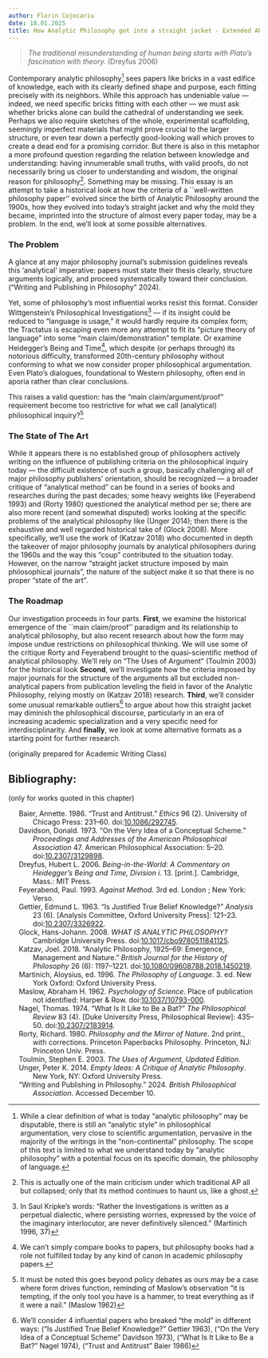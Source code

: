 ```yaml
---
author: Florin Cojocariu
date: 18.01.2025
title: How Analytic Philosophy got into a straight jacket - Extended Abstractx„
---
```



> *The traditional misunderstanding of human being starts with Plato's fascination with theory.* (Dreyfus 2006)

Contemporary analytic philosophy[^1] sees papers like bricks in a vast edifice of knowledge, each with its clearly defined shape and purpose, each fitting precisely with its neighbors. While this approach has undeniable value --- indeed, we need specific bricks fitting with each other --- we must ask whether bricks alone can build the cathedral of understanding we seek. Perhaps we also require sketches of the whole, experimental scaffolding, seemingly imperfect materials that might prove crucial to the larger structure, or even tear down a perfectly good-looking wall which proves to create a dead end for a promising corridor. But there is also in this metaphor a more profound question regarding the relation between knowledge and understanding: having innumerable small truths, with valid proofs, do not necessarily bring us closer to understanding and wisdom, the original reason for philosophy[^2]. Something may be missing. This essay is an attempt to take a historical look at how the criteria of a \`\`well-written philosophy paper'' evolved since the birth of Analytic Philosophy around the 1900s, how they evolved into today's straight jacket and why the mold they became, imprinted into the structure of almost every paper today, may be a problem. In the end, we'll look at some possible alternatives.

### The Problem

A glance at any major philosophy journal's submission guidelines reveals this 'analytical' imperative: papers must state their thesis clearly, structure arguments logically, and proceed systematically toward their conclusion. ("Writing and Publishing in Philosophy" 2024).

Yet, some of philosophy's most influential works resist this format. Consider Wittgenstein's Philosophical Investigations[^3] --- if its insight could be reduced to "language is usage," it would hardly require its complex form; the Tractatus is escaping even more any attempt to fit its "picture theory of language" into some "main claim/demonstration" template. Or examine Heidegger's Being and Time[^4], which despite (or perhaps through) its notorious difficulty, transformed 20th-century philosophy without conforming to what we now consider proper philosophical argumentation. Even Plato's dialogues, foundational to Western philosophy, often end in aporia rather than clear conclusions.

This raises a valid question: has the "main claim/argument/proof" requirement become too restrictive for what we call (analytical) philosophical inquiry?[^5]

### The State of The Art

While it appears there is no established group of philosophers actively writing on the influence of publishing criteria on the philosophical inquiry today --- the difficult existence of such a group, basically challenging all of major philosophy publishers' orientation, should be recognized --- a broader critique of "analytical method" can be found in a series of books and researches during the past decades; some heavy weights like (Feyerabend 1993) and (Rorty 1980) questioned the analytical method per se; there are also more recent (and somewhat disputed) works looking at the specific problems of the analytical philosophy like (Unger 2014); then there is the exhaustive and well regarded historical take of (Glock 2008). More specifically, we'll use the work of (Katzav 2018) who documented in depth the takeover of major philosophy journals by analytical philosophers during the 1960s and the way this "coup" contributed to the situation today. However, on the narrow "straight jacket structure imposed by main philosophical journals", the nature of the subject make it so that there is no proper "state of the art".

### The Roadmap

Our investigation proceeds in four parts. **First**, we examine the historical emergence of the \`\`main claim/proof'' paradigm and its relationship to analytical philosophy, but also recent research about how the form may impose undue restrictions on philosophical thinking. We will use some of the critique Rorty and Feyerabend brought to the quasi-scientific method of analytical philosophy. We'll rely on "The Uses of Argument" (Toulmin 2003) for the historical look **Second**, we'll investigate how the criteria imposed by major journals for the structure of the arguments all but excluded non-analytical papers from publication leveling the field in favor of the Analytic Philosophy, relying mostly on (Katzav 2018) research. **Third**, we'll consider some unusual remarkable outliers[^6] to argue about how this straight jacket may diminish the philosophical discourse, particularly in an era of increasing academic specialization and a very specific need for interdisciplinarity. And **finally**, we look at some alternative formats as a starting point for further research.

(originally prepared for Academic Writing Class)

## Bibliography:

(only for works quoted in this chapter)

::::::::::::::::: {#refs .references .csl-bib-body .hanging-indent entry-spacing="0"}
::: {#ref-baierTrustAntitrust1986 .csl-entry}
Baier, Annette. 1986. "Trust and Antitrust." *Ethics* 96 (2). University of Chicago Press: 231--60. doi:[10.1086/292745](https://doi.org/10.1086/292745).
:::

::: {#ref-davidsonVeryIdeaConceptual1973 .csl-entry}
Davidson, Donald. 1973. "On the Very Idea of a Conceptual Scheme." *Proceedings and Addresses of the American Philosophical Association* 47. American Philosophical Association: 5--20. doi:[10.2307/3129898](https://doi.org/10.2307/3129898).
:::

::: {#ref-dreyfusBeingintheworldCommentaryHeideggers2006 .csl-entry}
Dreyfus, Hubert L. 2006. *Being-in-the-World: A Commentary on Heidegger's Being and Time, Division i*. 13. \[print.\]. Cambridge, Mass.: MIT Press.
:::

::: {#ref-feyerabendMethod1993 .csl-entry}
Feyerabend, Paul. 1993. *Against Method*. 3rd ed. London ; New York: Verso.
:::

::: {#ref-gettierJustifiedTrueBelief1963 .csl-entry}
Gettier, Edmund L. 1963. "Is Justified True Belief Knowledge?" *Analysis* 23 (6). \[Analysis Committee, Oxford University Press\]: 121--23. doi:[10.2307/3326922](https://doi.org/10.2307/3326922).
:::

::: {#ref-glockWHATANALYTICPHILOSOPHY2008 .csl-entry}
Glock, Hans-Johann. 2008. *WHAT IS ANALYTIC PHILOSOPHY?* Cambridge University Press. doi:[10.1017/cbo9780511841125](https://doi.org/10.1017/cbo9780511841125).
:::

::: {#ref-katzavAnalyticPhilosophy1925692018 .csl-entry}
Katzav, Joel. 2018. "Analytic Philosophy, 1925--69: Emergence, Management and Nature." *British Journal for the History of Philosophy* 26 (6): 1197--1221. doi:[10.1080/09608788.2018.1450219](https://doi.org/10.1080/09608788.2018.1450219).
:::

::: {#ref-martinichPhilosophyLanguage1996 .csl-entry}
Martinich, Aloysius, ed. 1996. *The Philosophy of Language*. 3. ed. New York Oxford: Oxford University Press.
:::

::: {#ref-maslowPsychologyScience1962 .csl-entry}
Maslow, Abraham H. 1962. *Psychology of Science*. Place of publication not identified: Harper & Row. doi:[10.1037/10793-000](https://doi.org/10.1037/10793-000).
:::

::: {#ref-nagelWhatItBe1974 .csl-entry}
Nagel, Thomas. 1974. "What Is It Like to Be a Bat?" *The Philosophical Review* 83 (4). \[Duke University Press, Philosophical Review\]: 435--50. doi:[10.2307/2183914](https://doi.org/10.2307/2183914).
:::

::: {#ref-rortyPhilosophyMirrorNature1980 .csl-entry}
Rorty, Richard. 1980. *Philosophy and the Mirror of Nature*. 2nd print., with corrections. Princeton Paperbacks Philosophy. Princeton, NJ: Princeton Univ. Press.
:::

::: {#ref-toulminUsesArgumentUpdated2003 .csl-entry}
Toulmin, Stephen E. 2003. *The Uses of Argument, Updated Edition*.
:::

::: {#ref-ungerEmptyIdeasCritique2014 .csl-entry}
Unger, Peter K. 2014. *Empty Ideas: A Critique of Analytic Philosophy*. New York, NY: Oxford University Press.
:::

::: {#ref-WritingPublishingPhilosophy .csl-entry}
"Writing and Publishing in Philosophy." 2024. *British Philosophical Association*. Accessed December 10.
:::
:::::::::::::::::

[^1]: While a clear definition of what is today "analytic philosophy" may be disputable, there is still an "analytic style" in philosophical argumentation, very close to scientific argumentation, pervasive in the majority of the writings in the "non-continental" philosophy. The scope of this text is limited to what we understand today by "analytic philosophy" with a potential focus on its specific domain, the philosophy of language.

[^2]: This is actually one of the main criticism under which traditional AP all but collapsed; only that its method continues to haunt us, like a ghost.

[^3]: In Saul Kripke's words: "Rather the Investigations is written as a perpetual dialectic, where persisting worries, expressed by the voice of the imaginary interlocutor, are never definitively silenced." (Martinich 1996, 37)

[^4]: We can't simply compare books to papers, but philosophy books had a role not fulfilled today by any kind of canon in academic philosophy papers.

[^5]: It must be noted this goes beyond policy debates as ours may be a case where form drives function, reminding of Maslow's observation "it is tempting, if the only tool you have is a hammer, to treat everything as if it were a nail." (Maslow 1962)

[^6]: We'll consider 4 influential papers who breaked "the mold" in different ways: ("Is Justified True Belief Knowledge?" Gettier 1963), ("On the Very Idea of a Conceptual Scheme" Davidson 1973), ("What Is It Like to Be a Bat?" Nagel 1974), ("Trust and Antitrust" Baier 1986)

